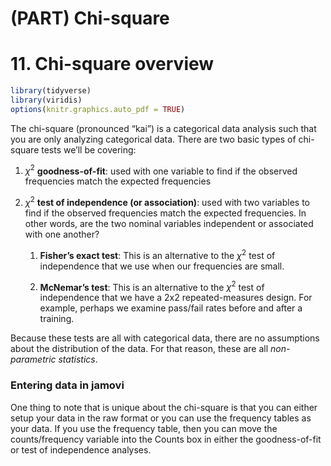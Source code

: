 # (PART) Chi-square {.unnumbered}

# 11. Chi-square overview

```r
library(tidyverse)
library(viridis)
options(knitr.graphics.auto_pdf = TRUE)
```

The chi-square (pronounced "kai") is a categorical data analysis such that you are only analyzing categorical data. There are two basic types of chi-square tests we'll be covering:

1.  $\chi^2$ **goodness-of-fit**: used with one variable to find if the observed frequencies match the expected frequencies

2.  $\chi^2$ **test of independence (or association)**: used with two variables to find if the observed frequencies match the expected frequencies. In other words, are the two nominal variables independent or associated with one another?

    1.  **Fisher's exact test**: This is an alternative to the $\chi^2$ test of independence that we use when our frequencies are small.

    2.  **McNemar's test**: This is an alternative to the $\chi^2$ test of independence that we have a 2x2 repeated-measures design. For example, perhaps we examine pass/fail rates before and after a training.

Because these tests are all with categorical data, there are no assumptions about the distribution of the data. For that reason, these are all *non-parametric statistics*.

### Entering data in jamovi {.unlisted .unnumbered}

One thing to note that is unique about the chi-square is that you can either setup your data in the raw format or you can use the frequency tables as your data. If you use the frequency table, then you can move the counts/frequency variable into the Counts box in either the goodness-of-fit or test of independence analyses.
